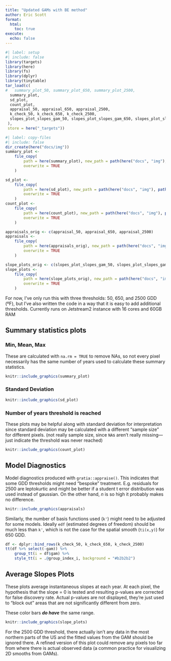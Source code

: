 ```yaml
---
title: "Updated GAMs with BE method"
author: Eric Scott
format: 
  html:
    toc: true
execute: 
  echo: false
---
```


```r
#| label: setup
#| include: false
library(targets)
library(here)
library(fs)
library(dplyr)
library(tinytable)
tar_load(c(
#   summary_plot_50, summary_plot_650, summary_plot_2500,
  summary_plot,
  sd_plot,
  count_plot,
  appraisal_50, appraisal_650, appraisal_2500,
  k_check_50, k_check_650, k_check_2500,
  slopes_plot_slopes_gam_50, slopes_plot_slopes_gam_650, slopes_plot_slopes_gam_2500
 ),
 store = here("_targets"))
```

```r
#| label: copy-files
#| include: false
dir_create(here("docs/img"))
summary_plot <- 
    file_copy(
        path = here(summary_plot), new_path = path(here("docs", "img"), path_file(summary_plot)),
        overwrite = TRUE
    )

sd_plot <- 
    file_copy(
        path = here(sd_plot), new_path = path(here("docs", "img"), path_file(sd_plot)),
        overwrite = TRUE
    )
count_plot <- 
    file_copy(
        path = here(count_plot), new_path = path(here("docs", "img"), path_file(count_plot)),
        overwrite = TRUE
    )

appraisals_orig <- c(appraisal_50, appraisal_650, appraisal_2500)
appraisals <- 
    file_copy(
        path = here(appraisals_orig), new_path = path(here("docs", "img"), path_file(appraisals_orig)),
        overwrite = TRUE
    )

slope_plots_orig <- c(slopes_plot_slopes_gam_50, slopes_plot_slopes_gam_650, slopes_plot_slopes_gam_2500)
slope_plots <- 
    file_copy(
        path = here(slope_plots_orig), new_path = path(here("docs", "img"), path_file(slope_plots_orig)),
        overwrite = TRUE
    )
```

For now, I've only run this with three thresholds: 50, 650, and 2500 GDD (ºF), but I've also written the code in a way that it is easy to add additional thresholds.
Currently runs on Jetstream2 instance with 16 cores and 60GB RAM

## Summary statistics plots

### Min, Mean, Max

::: callout-note
These are calculated with `na.rm = TRUE` to remove NAs, so not every pixel necessarily has the same number of years used to calculate these summary statistics.
:::

```r
knitr::include_graphics(summary_plot)
```

### Standard Deviation

```r
knitr::include_graphics(sd_plot)
```


### Number of years threshold is reached

These plots may be helpful along with standard deviation for interpretation since standard deviation may be calculated with a different "sample size" for different pixels.  (not really sample size, since `NA`s aren't really missing—just indicate the threshold was never reached)

```r
knitr::include_graphics(count_plot)
```

## Model Diagnostics

Model diagnostics produced with `gratia::appraise()`.
This indicates that some GDD thresholds might need "bespoke" treatment.
E.g. residuals for 2500 are leptokurtic and might be better if a student t error distribution was used instead of gaussian.
On the other hand, $n$ is so high it probably makes no difference.

```r
knitr::include_graphics(appraisals)
```

Similarly, the number of basis functions used (`k'`) might need to be adjusted for some models. 
Ideally `edf` (estimated degrees of freedom) should be much less than `k'`, which is not the case for the spatial smooth (`ti(x,y)`) for 650 GDD.

```r
df <- dplyr::bind_rows(k_check_50, k_check_650, k_check_2500)
tt(df %>% select(-gam)) %>% 
    group_tt(i = df$gam) %>%
    style_tt(i = .@group_index_i, background = "#b2b2b2")
```

## Average Slopes Plots

These plots average instantaneous slopes at each year.  At each pixel, the hypothesis that the slope = 0 is tested and resulting p-values are corrected for false discovery rate.  Actual p-values are not displayed, they're just used to "block out" areas that are not significantly different from zero.

::: callout-important
These color bars ***do have*** the same range.
:::



```r
knitr::include_graphics(slope_plots)
```

::: callout-warning
For the 2500 GDD threshold, there actually isn't any data in the most northern parts of the US and the fitted values from the GAM should be ignored there.  A refined version of this plot could remove any pixels too far from where there is actual observed data (a common practice for visualizing 2D smooths from GAMs).
:::